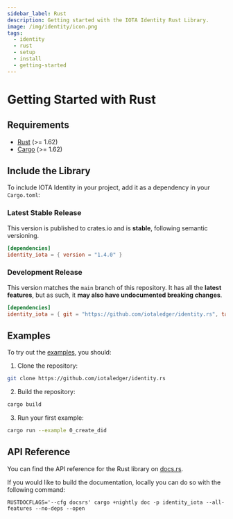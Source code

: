 ```yaml
---
sidebar_label: Rust
description: Getting started with the IOTA Identity Rust Library.
image: /img/identity/icon.png
tags:
  - identity
  - rust
  - setup
  - install
  - getting-started
---
```

# Getting Started with Rust

## Requirements

- [Rust](https://www.rust-lang.org/) (>= 1.62)
- [Cargo](https://doc.rust-lang.org/cargo/) (>= 1.62)

## Include the Library

To include IOTA Identity in your project, add it as a dependency in your `Cargo.toml`:

### Latest Stable Release

This version is published to crates.io and is **stable**, following semantic versioning.

```toml
[dependencies]
identity_iota = { version = "1.4.0" }
```

### Development Release

This version matches the `main` branch of this repository. It has all the **latest features**, but as such, it **may also have undocumented breaking changes**.

```toml
[dependencies]
identity_iota = { git = "https://github.com/iotaledger/identity.rs", tag = "v1.6.0-alpha"}
```

## Examples

To try out the [examples](https://github.com/iotaledger/identity.rs/tree/v1.6.0-alpha/examples), you should:

1. Clone the repository:

```bash
git clone https://github.com/iotaledger/identity.rs
```

2. Build the repository:

```bash
cargo build
```

3. Run your first example:

```bash
cargo run --example 0_create_did
```

## API Reference

You can find the API reference for the Rust library on [docs.rs](https://docs.rs/identity_iota/latest/identity_iota/index.html).

If you would like to build the documentation, locally you can do so with the following command:

```
RUSTDOCFLAGS='--cfg docsrs' cargo +nightly doc -p identity_iota --all-features --no-deps --open
```
